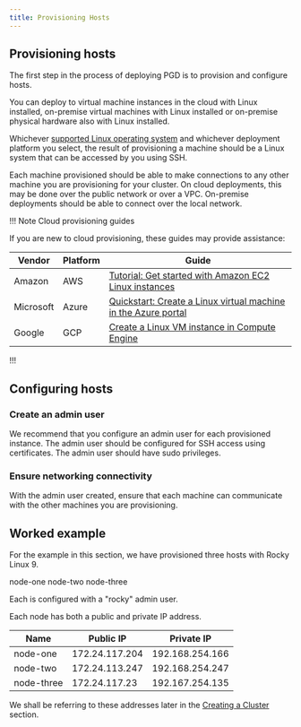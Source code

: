 ```yaml
---
title: Provisioning Hosts
---
```


## Provisioning hosts

The first step in the process of deploying PGD is to provision and configure hosts.

You can deploy to virtual machine instances in the cloud with Linux installed, on-premise virtual machines with Linux installed or on-premise physical hardware also with Linux installed. 

Whichever [supported Linux operating system](https://www.enterprisedb.com/resources/platform-compatibility#bdr) and whichever deployment platform you select, the result of provisioning a machine should be a Linux system that can be accessed by you using SSH.

Each machine provisioned should be able to make connections to any other machine you are provisioning for your cluster. 
On cloud deployments, this may be done over the public network or over a VPC. 
On-premise deployments should be able to connect over the local network.

!!! Note Cloud provisioning guides

If you are new to cloud provisioning, these guides may provide assistance:

  Vendor | Platform | Guide
  ------ | -------- | ------
  Amazon | AWS      | [Tutorial: Get started with Amazon EC2 Linux instances](https://docs.aws.amazon.com/AWSEC2/latest/UserGuide/EC2_GetStarted.html)
  Microsoft | Azure | [Quickstart: Create a Linux virtual machine in the Azure portal](https://learn.microsoft.com/en-us/azure/virtual-machines/linux/quick-create-portal?tabs=ubuntu)
  Google | GCP | [Create a Linux VM instance in Compute Engine](https://cloud.google.com/compute/docs/create-linux-vm-instance)

!!!

## Configuring hosts

### Create an admin user

We recommend that you configure an admin user for each provisioned instance. 
The admin user should be configured for SSH access using certificates. 
The admin user should have sudo privileges.

### Ensure networking connectivity

With the admin user created, ensure that each machine can communicate with the other machines you are provisioning.

## Worked example

For the example in this section, we have provisioned three hosts with Rocky Linux 9.

node-one
node-two
node-three

Each is configured with a "rocky" admin user.

Each node has both a public and private IP address. 

 Name | Public IP | Private IP 
------|-----------|----------------------
 node-one | 172.24.117.204 | 192.168.254.166 
 node-two | 172.24.113.247 | 192.168.254.247
 node-three | 172.24.117.23 | 192.167.254.135

We shall be referring to these addresses later in the [Creating a Cluster](05-creating-cluster) section.

